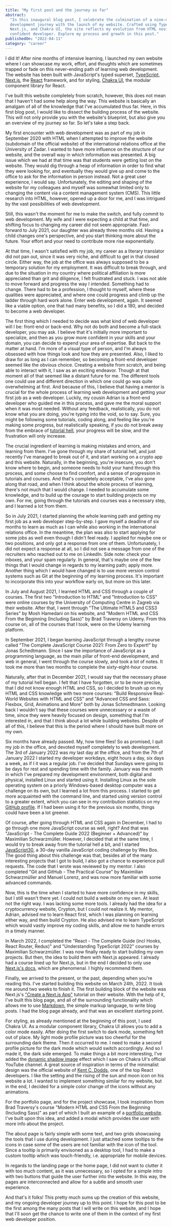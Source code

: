 ```yaml
---
title: "My first post and the journey so far"
abstract:
  "In this inaugural blog post, I celebrate the culmination of a nine-month web
  development journey with the launch of my website. Crafted using TypeScript,
  Next.js, and Chakra UI, the site reflects my evolution from HTML novice to a
  confident developer. Explore my process and growth in this post."
publishedOn: "2022-04-11"
category: "career"
---
```


I did it! After nine months of intensive learning, I launched my own website
where I can showcase my work, effort, and thoughts which are sometimes trapped
or fade on this never-ending path of learning web development. The website has
been built with JavaScript's typed superset,
[TypeScript](https://www.typescriptlang.org/), [Next.js](https://nextjs.org/),
the [React](https://reactjs.org/) framework, and for styling,
[Chakra UI](https://chakra-ui.com/), the modular component library for React.

I've built this website completely from scratch, however, this does not mean
that I haven't had some help along the way. This website is basically an amalgam
of all of the knowledge that I've accumulated thus far. Here, in this first blog
post, I would like to dissect the building process of the website. This will not
only provide you with the website's blueprint, but also give you an overview of
my journey so far. So let's take a step back.

My first encounter with web development was as part of my job in September 2020
with HTML when I attempted to improve the website (subdomain of the official
website) of the international relations office at the University of Zadar. I
wanted to have more influence on the structure of our website, and the overall
way in which information was presented. A big issue which we had at that time
was that students were getting lost on the website. They would dig through a
heap of information in order to find what they were looking for, and eventually
they would give up and come to the office to ask for the information in person
instead. Not a great user experience, I would say. Unfortunately, the editing
and shaping of the website for my colleagues and myself was somewhat limited
only to changing the content via a content management system (CMS). This little
research into HTML, however, opened up a door for me, and I was intrigued by the
vast possibilities of web development.

Still, this wasn't the moment for me to make the switch, and fully commit to web
development. My wife and I were expecting a child at that time, and shifting
focus to changing my career did not seem appropriate. Fast-forward to July 2021,
our daughter was already three months old. Having a child changes one's
perspective, and you start thinking more about the future. Your effort and your
need to contribute more rise exponentially.

At that time, I wasn't satisfied with my job, my career as a literary translator
did not pan out, since it was very niche, and difficult to get in that closed
circle. Either way, the job at the office was always supposed to be a temporary
solution for my employment. It was difficult to break through, and due to the
situation in my country where political affiliation is more appreciated than
grit and diligence, I felt frustrated and stuck. I was not able to move forward
and progress the way I intended. Something had to change. There had to be a
profession, I thought to myself, where these qualities were appreciated, and
where one could progress and climb up the ladder through hard work alone. Enter
web development, again. It seemed like a viable option, one that had many
benefits, so I did a 180, and decided to become a web developer.

The first thing which I needed to decide was what kind of web developer will I
be: front-end or back-end. Why not do both and become a full-stack developer,
you may ask. I believe that it's initially more important to specialize, and
then as you grow more confident in your skills and your domain, you can decide
to expend your area of expertise. But back to the matter at hand. I'm more of a
visual type of person, and I'm always obsessed with how things look and how they
are presented. Also, I liked to draw for as long as I can remember, so becoming
a front-end developer seemed like the obvious choice. Creating a website from
scratch, and being able to interact with it, I saw as an exciting endeavor.
Though at that moment all of that seemed like a distant future for me. The
different tools one could use and different direction in which one could go was
quite overwhelming at first. And because of this, I believe that having a mentor
is crucial for the whole process of learning web development and getting your
first job as a web developer. Luckily, my cousin Adrian is a front-end developer
who guided me in this process, and gave me the moral support when it was most
needed. Without any feedback, realistically, you do not know what you are doing,
you're typing into the void, so to say. Sure, you might be following some
tutorials, coding along, and feeling like you're making some progress, but
realistically speaking, if you do not break away from the embrace of
[tutorial hell](https://dev.to/chrisbenjamin/escaping-tutorial-hell-ncd#:~:text=What%20is%20tutorial%20hell%3F,is%20doing%20and%20it%20works.),
your progress will be slow, and the frustration will only increase.

The crucial ingredient of learning is making mistakes and errors, and learning
from them. I've gone through my share of tutorial hell, and just recently I've
managed to break out of it, and start working on a crypto app and this website.
Naturally, in the beginning, you're insecure, you don't know where to begin, and
someone needs to hold your hand through this process, and some choose to find
comfort, and a sense of progression in tutorials and courses. And that's
completely acceptable, I've also gone along that road, and when I think about
the whole process of learning, there's not much that I would change. I needed to
accumulate some knowledge, and to build up the courage to start building
projects on my own. For me, going through the tutorials and courses was a
necessary step, and I learned a lot from them.

So in July 2021, I started planning the whole learning path and getting my first
job as a web developer step-by-step. I gave myself a deadline of six months to
learn as much as I can while also working in the international relations office.
In the meantime, the plan was also to start applying for some jobs as well even
though I didn't feel ready. I applied for maybe one or two positions, and only
got a response from one of them. Unfortunately, I did not expect a response at
all, so I did not see a message from one of the recruiters who reached out to me
on LinkedIn. Side note: check your inboxes, and your spam regularly. In general,
that's maybe one of the few things that I would change in regards to my learning
path; apply more. Another thing which I would have changed is to use more
version control systems such as Git at the beginning of my learning process.
It's important to incorporate this into your workflow early on, but more on this
later.

In July and August 2021, I learned HTML and CSS through a couple of courses. The
first two "Introduction to HTML" and "Introduction to CSS" were online courses
by the University of Computing Centre in Zagreb via their website. After that, I
went through "The Ultimate HTML5 and CSS3 Series" by Mosh Hamedani on his
website, and "Modern HTML and CSS From the Beginning (Including Sass)" by Brad
Traversy on Udemy. From this course on, all of the courses that I took, were on
the Udemy learning platform.

In September 2021, I began learning JavaScript through a lengthy course called
"The Complete JavaScript Course 2021: From Zero to Expert!" by Jonas Schedtmann.
Since I saw the importance of JavaScript as a programming language, as the main
pillar of front-end development, and web in general, I went through the course
slowly, and took a lot of notes. It took me more than two months to complete the
sixty-eight-hour course.

Naturally, after that in December 2021, I would say that the necessary phase of
my tutorial hell began. I felt that I have forgotten, or to be more precise,
that I did not know enough HTML and CSS, so I decided to brush up on my HTML and
CSS knowledge with two more courses: "Build Responsive Real-World Websites with
HTML and CSS" and "Advanced CSS and Sass: Flexbox, Grid, Animations and More"
both by Jonas Schmedtmann. Looking back I wouldn't say that these courses were
unnecessary or a waste of time, since they were heavily focused on design,
something that I'm interested in, and that I think about a lot while building
websites. Despite of all of this, I believe that this is the period where I
should have built more on my own.

Six months have already passed. My, how time flies! So as promised, I quit my
job in the office, and devoted myself completely to web development. The 3rd of
January 2022 was my last day at the office, and from the 7th of January 2022 I
started my developer workdays, eight hours a day, six days a week, as if I it
was a regular job. I've decided that Sundays were going to be days for rest and
spending time with the family. January was the month in which I've prepared my
development environment, both digital and physical, installed Linux and started
using it. Installing Linux as the sole operating system on a priorly
Windows-based desktop computer was a challenge on its own, but I learned a lot
from this process. I started to get more acquainted with the command line, and
started using version control to a greater extent, which you can see in my
contribution statistics on my [GitHub profile](https://github.com/akapetano). If
I had been using it for the previous six months, things could have been a lot
greener.

Of course, after going through HTML and CSS again in December, I had to go
through one more JavaScript course as well, right? And that was "JavaScript -
The Complete Guide 2022 (Beginner + Advanced)" by Maximilian Schwarzmüller.
However, I decided that at the same time, I would try to break away from the
tutorial hell a bit, and I started [JavaScript30](https://javascript30.com/), a
30-day vanilla JavaScript coding challenge by Wes Bos. The good thing about this
challenge was that, besides all of the many interesting projects that I got to
build, I also got a chance to experience pull requests. The code that I wrote
was reviewed by my mentor. I also completed "Git and GitHub - The Practical
Course" by Maximilian Schwarzmüller and Manuel Lorenz, and was now more familiar
with some advanced commands.

Now, this is the time when I started to have more confidence in my skills, but I
still wasn't there yet. I could not build a website on my own. At least not the
right way. I was lacking some more tools. I already had the idea for a
cryptocurrency website, Crypton, but I could not realize it. My mentor, Adrian,
advised me to learn React first, which I was planning on learning either way,
and then build Crypton. He also advised me to learn TypeScript which would
vastly improve my coding skills, and allow me to handle errors in a timely
manner.

In March 2022, I completed the "React - The Complete Guide (incl Hooks, React
Router, Redux)" and "Understanding TypeScript 2022" courses by Maximilian
Schwarzmüller. I was now finally ready to start building my own projects. But
then, the idea to build them with Next.js appeared. I already had a course lined
up for Next.js, but in the end I decided to only use
[Next.js's docs](https://nextjs.org/), which are phenomenal. I highly recommend
them.

Finally, we arrived to the present, or the past, depending when you're reading
this. I've started building this website on March 24th, 2022. It took me around
two weeks to finish it. The first building block of the website was Next.js's
["Create a Next.js App"](https://nextjs.org/learn/basics/create-nextjs-app)
tutorial on their website. With the help of it, I've built this blog page, and
all of the surrounding functionality which allows me to use
[Markdown](https://www.markdownguide.org/), the simple markup language, to write
blog posts. I had the blog page already, and that was an excellent starting
point.

For styling, as already mentioned at the beginning of this post, I used Chakra
UI. As a modular component library, Chakra UI allows you to add a color mode
easily. After doing the first switch to dark mode, something felt out of place.
My light mode profile picture was too cheerful for the surrounding dark theme.
Then it occurred to me. I need to make a second profile picture for the dark
mode which would switch accordingly. And so I made it, the dark side emerged. To
make things a bit more interesting, I've added the
[dynamic shadow image](https://www.youtube.com/watch?v=HMTyQjASff4) effect which
I saw on Chakra UI's official YouTube channel. A great source of inspiration in
terms of the minimalist design was the official website of
[Kent C. Dodds](https://kentcdodds.com/), one of the top React developers. I
like the setting and the rising of the sun and moon icon on his website a lot. I
wanted to implement something similar for my website, but in the end, I decided
for a simple color change of the icons without any animations.

For the portfolio page, and for the project showcase, I took inspiration from
Brad Traversy's course "Modern HTML and CSS From the Beginning (Including Sass)"
as part of which I built an example of a
[portfolio website](https://portfolio-website-andrija.netlify.app/). I've built
upon this idea, and added a modal which provides the user with more info about
the project.

The about page is fairly simple with some text, and two grids showcasing the
tools that I use during development. I just attached some tooltips to the icons
in case some of the users are not familiar with the icon of the tool. Since a
tooltip is primarily envisoned as a desktop tool, I had to make a custom tooltip
which was touch-friendly, i.e. appropriate for mobile devices.

In regards to the landing page or the home page, I did not want to clutter it
with too much content, as it was unnecessary, so I opted for a simple intro with
two buttons that guide the user further into the website. In this way, the pages
are interconnected and allow for a subtle and smooth user experience.

And that's it folks! This pretty much sums up the creation of this website, and
my ongoing developer journey up to this point. I hope for this post to be the
first among the many posts that I will write on this website, and I hope that
I'll soon get the chance to write one of them in the context of my first web
developer position.
